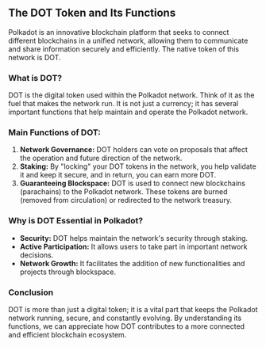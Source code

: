 ## The DOT Token and Its Functions

<ResponsiveIframe
  src="https://drive.google.com/file/d/1rvtfRr0oQZRw9WJOue25FzfxpmzzSreJ/preview"
  title="The DOT Token and Its Functions"
/>

Polkadot is an innovative blockchain platform that seeks to connect different blockchains in a unified network, allowing them to communicate and share information securely and efficiently. The native token of this network is DOT.

### What is DOT?

DOT is the digital token used within the Polkadot network. Think of it as the fuel that makes the network run. It is not just a currency; it has several important functions that help maintain and operate the Polkadot network.

### Main Functions of DOT:

1. **Network Governance:** DOT holders can vote on proposals that affect the operation and future direction of the network.
2. **Staking:** By "locking" your DOT tokens in the network, you help validate it and keep it secure, and in return, you can earn more DOT.
3. **Guaranteeing Blockspace:** DOT is used to connect new blockchains (parachains) to the Polkadot network. These tokens are burned (removed from circulation) or redirected to the network treasury.

### Why is DOT Essential in Polkadot?

- **Security:** DOT helps maintain the network's security through staking.
- **Active Participation:** It allows users to take part in important network decisions.
- **Network Growth:** It facilitates the addition of new functionalities and projects through blockspace.

### Conclusion

DOT is more than just a digital token; it is a vital part that keeps the Polkadot network running, secure, and constantly evolving. By understanding its functions, we can appreciate how DOT contributes to a more connected and efficient blockchain ecosystem.

